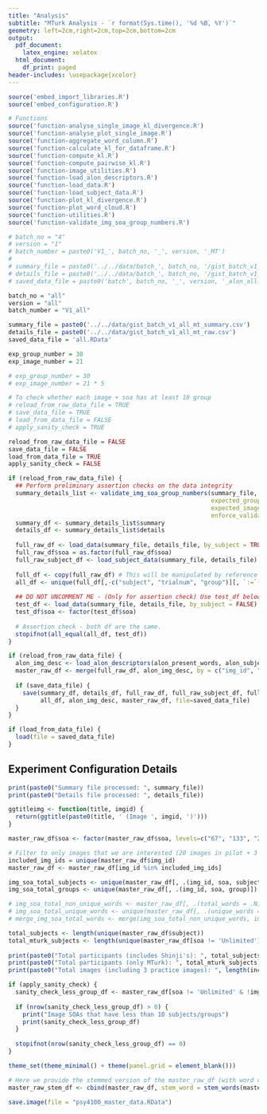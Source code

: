 ```yaml
---
title: "Analysis"
subtitle: "MTurk Analysis - `r format(Sys.time(), '%d %B, %Y')`"
geometry: left=2cm,right=2cm,top=2cm,bottom=2cm
output:
  pdf_document:
    latex_engine: xelatex
  html_document:
    df_print: paged
header-includes: \usepackage{xcolor}
---
```


```r
source('embed_import_libraries.R')
source('embed_configuration.R')

# Functions
source('function-analyse_single_image_kl_divergence.R')
source('function-analyse_plot_single_image.R')
source('function-aggregate_word_column.R')
source('function-calculate_kl_for_dataframe.R')
source('function-compute_kl.R')
source('function-compute_pairwise_kl.R')
source('function-image_utilities.R')
source('function-load_alon_descriptors.R')
source('function-load_data.R')
source('function-load_subject_data.R')
source('function-plot_kl_divergence.R')
source('function-plot_word_cloud.R')
source('function-utilities.R')
source('function-validate_img_soa_group_numbers.R')
```

```r
# batch_no = "4"
# version = "1"
# batch_number = paste0('V1_', batch_no, '_', version, '_MT')
# 
# summary_file = paste0('../../data/batch_', batch_no, '/gist_batch_v1_', batch_no, '_', version, '_mt_summary.csv')
# details_file = paste0('../../data/batch_', batch_no, '/gist_batch_v1_', batch_no, '_', version, '_mt_raw-sc.csv')
# saved_data_file = paste0('batch', batch_no, '_', version, '_alon_all.RData')

batch_no = "all"
version = "all"
batch_number = "V1_all"

summary_file = paste0('../../data/gist_batch_v1_all_mt_summary.csv')
details_file = paste0('../../data/gist_batch_v1_all_mt_raw.csv')
saved_data_file = 'all.RData'

exp_group_number = 30
exp_image_number = 21

# exp_group_number = 30
# exp_image_number = 21 * 5

# To check whether each image + soa has at least 10 group
# reload_from_raw_data_file = TRUE
# save_data_file = TRUE
# load_from_data_file = FALSE
# apply_sanity_check = TRUE

reload_from_raw_data_file = FALSE
save_data_file = FALSE
load_from_data_file = TRUE
apply_sanity_check = FALSE
```

```r

if (reload_from_raw_data_file) {
  ## Perform preliminary assertion checks on the data integrity
  summary_details_list <- validate_img_soa_group_numbers(summary_file, details_file,
                                                         expected_group_number = exp_group_number, 
                                                         expected_image_number = exp_image_number,
                                                         enforce_validation = apply_sanity_check)
  summary_df <- summary_details_list$summary
  details_df <- summary_details_list$details
  
  full_raw_df <- load_data(summary_file, details_file, by_subject = TRUE)
  full_raw_df$soa = as.factor(full_raw_df$soa)
  full_raw_subject_df <- load_subject_data(summary_file, details_file)
  
  full_df <- copy(full_raw_df) # This will be manipulated by reference so reassign to another variable.
  all_df <- unique(full_df[,-c("subject", "trialnum", "group")][, `:=`(frequency = sum(frequency), confidence = mean(confidence)), by = c("img", "soa", "word", "img_id")])
  
  ## DO NOT UNCOMMENT ME - (Only for assertion check) Use test_df below to sanity check/cross-check all_df - assert(test_df == all_df)
  test_df <- load_data(summary_file, details_file, by_subject = FALSE)
  test_df$soa <- factor(test_df$soa)
  
  # Assertion check - both df are the same.
  stopifnot(all_equal(all_df, test_df))
}
```

```r
if (reload_from_raw_data_file) {
  alon_img_desc <- load_alon_descriptors(alon_present_words, alon_subject_descriptions, alon_remove_words, all_df$img_id)
  master_raw_df <- merge(full_raw_df, alon_img_desc, by = c("img_id", "soa", "subject", "word", "frequency"), all = TRUE)[,-c("img")]
  
  if (save_data_file) {
    save(summary_df, details_df, full_raw_df, full_raw_subject_df, full_df, 
         all_df, alon_img_desc, master_raw_df, file=saved_data_file)
  }
}
```

```r
if (load_from_data_file) {
  load(file = saved_data_file)
}
```

## Experiment Configuration Details
```r
print(paste0("Summary file processed: ", summary_file))
print(paste0("Details file processed: ", details_file))
```

```r
ggtitleimg <- function(title, imgid) {
  return(ggtitle(paste0(title, ' (Image ', imgid, ')')))
}

master_raw_df$soa <- factor(master_raw_df$soa, levels=c("67", "133", "267", "Unlimited"))

# Filter to only images that we are interested (20 images in pilot + 3 practice images)
included_img_ids = unique(master_raw_df$img_id) 
master_raw_df <- master_raw_df[img_id %in% included_img_ids]

img_soa_total_subjects <- unique(master_raw_df[, .(img_id, soa, subject)])[, .(total_subjects = .N), by = c("img_id", "soa")]
img_soa_total_groups <- unique(master_raw_df[, .(img_id, soa, group)])[, .(total_groups = .N), by = c("img_id", "soa")]

# img_soa_total_non_unique_words <- master_raw_df[, .(total_words = .N), by = c("img_id", "soa")]
# img_soa_total_unique_words <- unique(master_raw_df[, .(unique_words = .N), by = c("img_id", "soa", "word")])[, .(total_unique_words = .N), by = c("img_id", "soa")]
# merge_img_soa_total_words <- merge(img_soa_total_non_unique_words, img_soa_total_unique_words, by = c("img_id", "soa"))

total_subjects <- length(unique(master_raw_df$subject))
total_mturk_subjects <- length(unique(master_raw_df[soa != 'Unlimited']$subject))
  
print(paste0("Total participants (includes Shinji's): ", total_subjects))
print(paste0("Total participants (only MTurk): ", total_mturk_subjects))
print(paste0("Total images (including 3 practice images): ", length(included_img_ids)))

if (apply_sanity_check) {
  sanity_check_less_group_df <- master_raw_df[soa != 'Unlimited' & !img_id %in% c(3, 9, 14), length(unique(group)), by = c("img_id", "soa")][order(img_id, soa)][V1 < 10]
  
  if (nrow(sanity_check_less_group_df) > 0) {
    print("Image SOAs that have less than 10 subjects/groups")
    print(sanity_check_less_group_df)
  }
  
  stopifnot(nrow(sanity_check_less_group_df) == 0)
}

theme_set(theme_minimal() + theme(panel.grid = element_blank()))

# Here we provide the stemmed version of the master_raw_df (with word column replaced by the concatenate words that consider the same)
master_raw_stem_df <- cbind(master_raw_df, stem_word = stem_words(master_raw_df$word)$stem_word)

save.image(file = "psy4100_master_data.RData")
```

